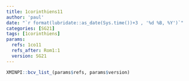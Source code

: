 ```yaml
---
title: 1corinthiens11
author: 'paul'
date: "`r format(lubridate::as_date(Sys.time())+3 , '%d %B, %Y')`"
categories: [SG21]
tags: [1corinthiens]
params:
  refs: 1co11
  refs_after: Rom1:1
  version: SG21
---
```


```r
XMINPI::bcv_list_(params$refs, params$version)
```


